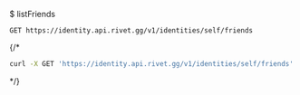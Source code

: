 $ listFriends
```
GET https://identity.api.rivet.gg/v1/identities/self/friends
```


{/*<RequestExample>
```bash curl
curl -X GET 'https://identity.api.rivet.gg/v1/identities/self/friends'
```
</RequestExample>*/}
